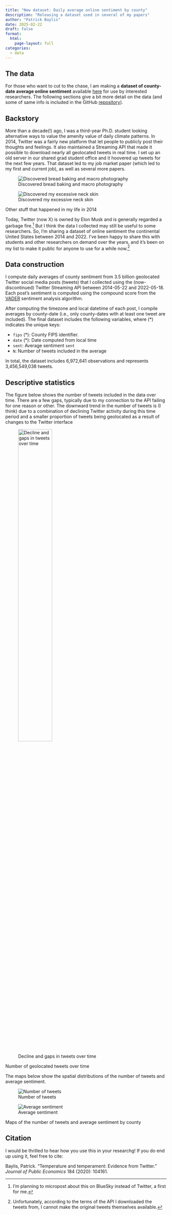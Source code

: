 ```yaml
---
title: "New dataset: Daily average online sentiment by county"
description: "Releasing a dataset used in several of my papers"
author: "Patrick Baylis"
date: 2025-02-22
draft: false
format: 
  html:
    page-layout: full
categories:
  - data
---
```


## The data

For those who want to cut to the chase, I am making a **dataset of county-date average online sentiment** available [here](https://github.com/pbaylis/county-sentiment-data/blob/main/data/county-sentiment.csv.gz) for use by interested researchers. The following sections give a bit more detail on the data (and some of same info is included in the GitHub [repository](https://github.com/pbaylis/county-sentiment-data/)).

## Backstory

More than a decade(!) ago, I was a third-year Ph.D. student looking alternative ways to value the amenity value of daily climate patterns. In 2014, Twitter was a fairly new platform that let people to publicly post their thoughts and feelings. It also maintained a Streaming API that made it possible to download nearly all geolocated tweets in real time. I set up an old server in our shared grad student office and it hoovered up tweets for the next few years. That dataset led to my job market paper (which led to my first and current job), as well as several more papers. 

::: {#fig-y2014 layout-ncol=2}

![Discovered bread baking and macro photography](img/bread.JPG)

![Discovered my excessive neck skin](img/chins.JPG)

Other stuff that happened in my life in 2014
:::

Today, Twitter (now X) is owned by Elon Musk and is generally regarded a garbage fire.^[I'm planning to micropost about this on BlueSky instead of Twitter, a first for me.] But I think the data I collected may still be useful to some researchers. So, I'm sharing a dataset of online sentiment the continental United States between 2014 and 2022. I've been happy to share this with students and other researchers on demand over the years, and it's been on my list to make it public for anyone to use for a while now.^[Unfortunately, according to the terms of the API I downloaded the tweets from, I cannot make the original tweets themselves available.]



## Data construction

I compute daily averages of county sentiment from 3.5 billion geolocated Twitter social media posts (tweets) that I collected using the (now-discontinued) Twitter Streaming API between 2014-05-22 and 2022-05-18. Each post's sentiment is computed using the compound score from the [VADER](https://github.com/vaderSentiment/vaderSentiment) sentiment analysis algorithm. 

After computing the timezone and local datetime of each post, I compile averages by county-date (i.e., only county-dates with at least one tweet are included). The final dataset includes the following variables, where (*) indicates the unique keys:

- `fips` (*): County FIPS identifier.
- `date` (*): Date computed from local time
- `sent`: Average sentiment `sent`
- `N`: Number of tweets included in the average

In total, the dataset includes 6,972,641 observations and represents 3,456,549,038 tweets.

##  Descriptive statistics

The figure below shows the number of tweets included in the data over time. There are a few gaps, typically due to my connection to the API failing for one reason or other. The downward trend in the number of tweets is (I think) due to a combination of declining Twitter activity during this time period and a smaller proportion of tweets being geolocated as a result of changes to the Twitter interface

::: {#fig-ts layout-ncol=1}
![Decline and gaps in tweets over time](img/tweets-ts.png){width=50%}

Number of geolocated tweets over time
:::



The maps below show the spatial distributions of the number of tweets and average sentiment.

::: {#fig-y2014 layout-ncol=2}

![Number of tweets](img/tweets-map.png)

![Average sentiment](img/sent-map.png)

Maps of the number of tweets and average sentiment by county
:::

## Citation

I would be thrilled to hear how you use this in your researchg! If you do end up using it, feel free to cite:

Baylis, Patrick. "Temperature and temperament: Evidence from Twitter." *Journal of Public Economics* 184 (2020): 104161.
